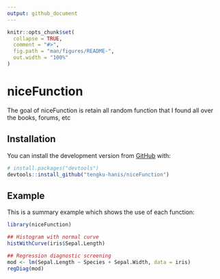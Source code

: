 ```yaml
---
output: github_document
---
```


<!-- README.md is generated from README.Rmd. Please edit that file -->

```r
knitr::opts_chunk$set(
  collapse = TRUE,
  comment = "#>",
  fig.path = "man/figures/README-",
  out.width = "100%"
)
```

# niceFunction

<!-- badges: start -->
<!-- badges: end -->

The goal of niceFunction is retain all random function that I found all over the books, forums, etc

## Installation

You can install the development version from [GitHub](https://github.com/) with:

``` r
# install.packages("devtools")
devtools::install_github("tengku-hanis/niceFunction")
```
## Example

This is a summary example which shows the use of each function:

```r
library(niceFunction)

## Histogram with normal curve
histWithCurve(iris$Sepal.Length)

## Regression diagnostic screening
mod <- lm(Sepal.Length ~ Species + Sepal.Width, data = iris)
regDiag(mod)
```


